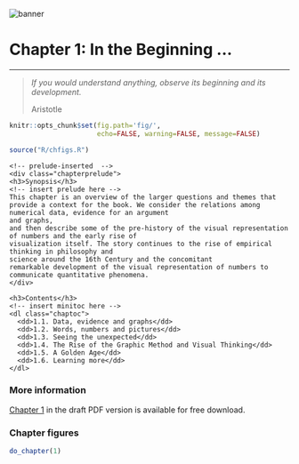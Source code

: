 <!-- banner here -->
<img src="images/banner.png" alt="banner">

<div class="contents">
<h1 class="tocpage">Chapter 1: In the Beginning ...</h1>
<hr class="tocpage">

<!-- chapter quote -->
> *If you would understand anything, observe its beginning and its development.*
>
> Aristotle

<!-- load R scripts -->
```r
knitr::opts_chunk$set(fig.path='fig/',
                      echo=FALSE, warning=FALSE, message=FALSE)
```
```r
source("R/chfigs.R")
```


<div class="row">
  <div class="col-md-6">
    <!-- prelude-inserted  -->
    <div class="chapterprelude">
    <h3>Synopsis</h3>
    <!-- insert prelude here -->
    This chapter is an overview of the larger questions and themes that
    provide a context for the book. We consider the relations among numerical data, evidence for an argument 
    and graphs,
    and then describe some of the pre-history of the visual representation of numbers and the early rise of 
    visualization itself. The story continues to the rise of empirical thinking in philosophy and
    science around the 16th Century and the concomitant
    remarkable development of the visual representation of numbers to communicate quantitative phenomena.
    </div>

  </div>

  <div class="col-md-6">
    <h3>Contents</h3>
    <!-- insert minitoc here -->
    <dl class="chaptoc">
      <dd>1.1. Data, evidence and graphs</dd>
      <dd>1.2. Words, numbers and pictures</dd>
      <dd>1.3. Seeing the unexpected</dd>
      <dd>1.4. The Rise of the Graphic Method and Visual Thinking</dd>
      <dd>1.5. A Golden Age</dd>
      <dd>1.6. Learning more</dd>
    </dl>

  </div>
</div>

<!-- more-content -->
### More information

[Chapter 1](pdf/TOGS-Ch1.pdf) in the draft PDF version is available for free download.

### Chapter figures

```r
do_chapter(1)
```


</div> <!--end contents -->


